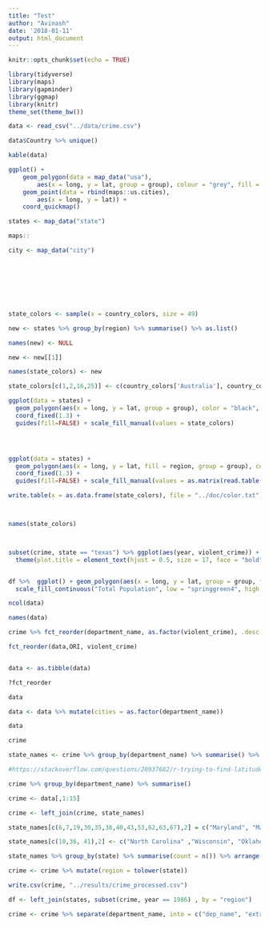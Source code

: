 ```yaml
---
title: "Test"
author: "Avinash"
date: '2018-01-11'
output: html_document
---
```


```r
knitr::opts_chunk$set(echo = TRUE)
```

```r
library(tidyverse)
library(maps)
library(gapminder)
library(ggmap)
library(knitr)
theme_set(theme_bw())

```

```r
data <- read_csv("../data/crime.csv")

data$Country %>% unique()

kable(data)

```
```r



ggplot() +
    geom_polygon(data = map_data("usa"),
        aes(x = long, y = lat, group = group), colour = "grey", fill = "white") +
    geom_point(data = rbind(maps::us.cities),
        aes(x = long, y = lat)) +
    coord_quickmap()

states <- map_data("state")

maps::

city <- map_data("city")








state_colors <- sample(x = country_colors, size = 49)

new <- states %>% group_by(region) %>% summarise() %>% as.list()

names(new) <- NULL

new <- new[[1]]

names(state_colors) <- new

state_colors[c(1,2,16,25)] <- c(country_colors['Australia'], country_colors['New Zealand'])

ggplot(data = states) + 
  geom_polygon(aes(x = long, y = lat, group = group), color = "black", fill = "white") + 
  coord_fixed(1.3) +
  guides(fill=FALSE) + scale_fill_manual(values = state_colors)




ggplot(data = states) + 
  geom_polygon(aes(x = long, y = lat, fill = region, group = group), color = "black") + 
  coord_fixed(1.3) +
  guides(fill=FALSE) + scale_fill_manual(values = as.matrix(read.table("../doc/color.txt"))) + theme_void()

write.table(x = as.data.frame(state_colors), file = "../doc/color.txt")



names(state_colors)



subset(crime, state == "texas") %>% ggplot(aes(year, violent_crime)) + geom_point(aes(color = fct_reorder(dep_name, total_pop, .desc = TRUE))) + geom_path(aes(group = dep_name, color = dep_name)) + scale_color_discrete("Cities") + labs(title = "Population in Texas", x = "Year", y = "Total Population") +
  theme(plot.title = element_text(hjust = 0.5, size = 17, face = "bold"), axis.title = element_text(size = 14))


df %>%	ggplot() + geom_polygon(aes(x = long, y = lat, group = group, fill = total_pop)) +
  scale_fill_continuous("Total Population", low = "springgreen4", high = "black") + theme_void()

ncol(data)

```

```r
names(data)

crime %>% fct_reorder(department_name, as.factor(violent_crime), .desc = TRUE)

fct_reorder(data,ORI, violent_crime)


data <- as.tibble(data)

?fct_reorder

data

data <- data %>% mutate(cities = as.factor(department_name))

data

crime
```



```r

state_names <- crime %>% group_by(department_name) %>% summarise() %>% rowwise() %>%  mutate(state = geocode(department_name, output = "all")$results[[1]]$address_components[[3]]$long_name)

#https://stackoverflow.com/questions/20937682/r-trying-to-find-latitude-longitude-data-for-cities-in-europe-and-getting-geocod

crime %>% group_by(department_name) %>% summarise()

crime <- data[,1:15]

crime <- left_join(crime, state_names)

state_names[c(6,7,19,30,35,38,40,43,53,62,63,67),2] = c("Maryland", "Maryland", "virginia", "california", "florida", "Maryland", "new york", "new york", "Maryland", "missouri", "new york", "virginia")

state_names[c(10,36, 41),2] <- c("North Carolina" ,"Wisconsin", "Oklahoma")

state_names %>% group_by(state) %>% summarise(count = n()) %>% arrange(count)

crime <- crime %>% mutate(region = tolower(state))

write.csv(crime, "../results/crime_processed.csv")

df <- left_join(states, subset(crime, year == 1986) , by = "region")

crime <- crime %>% separate(department_name, into = c("dep_name", "extra"), sep = ",")

```

